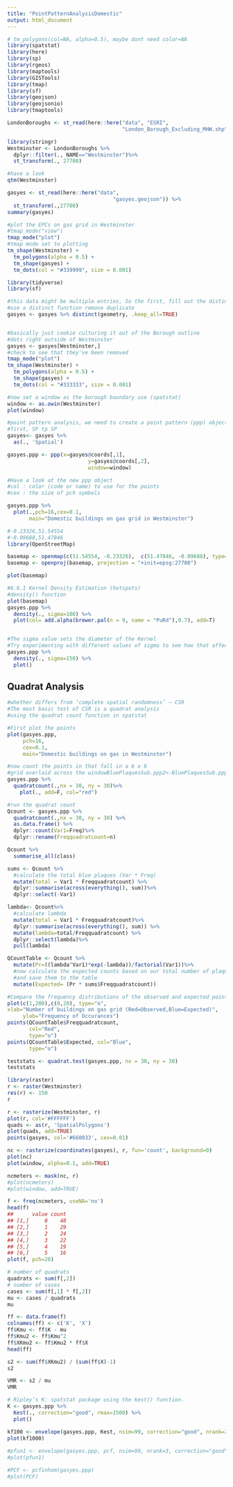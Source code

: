 ```yaml
---
title: "PointPatternAnalysisDomestic"
output: html_document
---
```


```r
# tm_polygons(col=NA, alpha=0.5), maybe dont need color=NA
library(spatstat)
library(here)
library(sp)
library(rgeos)
library(maptools)
library(GISTools)
library(tmap)
library(sf)
library(geojson)
library(geojsonio)
library(tmaptools)
```

```r
LondonBoroughs <- st_read(here::here("data", "ESRI",
                                     "London_Borough_Excluding_MHW.shp"))

library(stringr)
Westminster <- LondonBoroughs %>%
  dplyr::filter(., NAME=="Westminster")%>%
  st_transform(., 27700)

#have a look
qtm(Westminster)

gasyes <- st_read(here::here("data",
                                  "gasyes.geojson")) %>%
  st_transform(.,27700)
summary(gasyes)

#plot the EPCs on gas grid in Westminster
#tmap_mode("view")
tmap_mode("plot")
#tmap mode set to plotting
tm_shape(Westminster) +
  tm_polygons(alpha = 0.5) +
  tm_shape(gasyes) +
  tm_dots(col = "#339999", size = 0.001)

```

```r

library(tidyverse)
library(sf)

#this data might be multiple entries, So the first, fill out the distinct
#use a distinct function remove duplicate
gasyes <- gasyes %>% distinct(geometry, .keep_all=TRUE)


#basically just cookie culturing it out of the Borough outline
#dots right outside of Westminster
gasyes <- gasyes[Westminster,]
#check to see that they've been removed
tmap_mode("plot")
tm_shape(Westminster) +
  tm_polygons(alpha = 0.5) +
  tm_shape(gasyes) +
  tm_dots(col = "#333333", size = 0.001)
```



```r

#now set a window as the borough boundary use (spatstat)
window <- as.owin(Westminster)
plot(window)

#point pattern analysis, we need to create a point pattern (ppp) object
#first, SF tp SP
gasyes<- gasyes %>%
  as(., 'Spatial')

gasyes.ppp <- ppp(x=gasyes@coords[,1],
                          y=gasyes@coords[,2],
                          window=window)

#Have a look at the new ppp object
#col : color (code or name) to use for the points
#cex : the size of pch symbols

gasyes.ppp %>%
  plot(.,pch=16,cex=0.1, 
       main="Domestic buildings on gas grid in Westminster")
```
```r
#-0.23326,51.54554
#-0.09688,51.47846
library(OpenStreetMap)

basemap <- openmap(c(51.54554, -0.23326),  c(51.47846, -0.09688), type="osm", mergeTiles = TRUE)
basemap <- openproj(basemap, projection = "+init=epsg:27700")

plot(basemap)

```


```r
#6.6.1 Kernel Density Estimation (hotspots)
#density() function
plot(basemap)
gasyes.ppp %>%
  density(., sigma=100) %>%
  plot(col= add.alpha(brewer.pal(n = 9, name = "PuRd"),0.7), add=T) 


#The sigma value sets the diameter of the Kernel
#Try experimenting with different values of sigma to see how that affects the density estimate
gasyes.ppp %>%
  density(., sigma=150) %>%
  plot()
```

## Quadrat Analysis

```r
#whether differs from ‘complete spatial randomness’ — CSR
#The most basic test of CSR is a quadrat analysis
#using the quadrat count function in spatstat

#First plot the points
plot(gasyes.ppp,
     pch=16,
     cex=0.1, 
     main="Domestic buildings on gas in Westminster")

#now count the points in that fall in a 6 x 6
#grid overlaid across the windowBluePlaquesSub.ppp2<-BluePlaquesSub.ppp %>%
gasyes.ppp %>%
  quadratcount(.,nx = 30, ny = 30)%>%
    plot(., add=F, col="red")
```
```r


#run the quadrat count
Qcount <- gasyes.ppp %>%
  quadratcount(.,nx = 30, ny = 30) %>%
  as.data.frame() %>%
  dplyr::count(Var1=Freq)%>%
  dplyr::rename(Freqquadratcount=n)

Qcount %>% 
  summarise_all(class)

sums <- Qcount %>%
  #calculate the total blue plaques (Var * Freq)
  mutate(total = Var1 * Freqquadratcount) %>%
  dplyr::summarise(across(everything(), sum))%>%
  dplyr::select(-Var1) 

lambda<- Qcount%>%
  #calculate lambda
  mutate(total = Var1 * Freqquadratcount)%>%
  dplyr::summarise(across(everything(), sum)) %>%
  mutate(lambda=total/Freqquadratcount) %>%
  dplyr::select(lambda)%>%
  pull(lambda)

QCountTable <- Qcount %>%
  mutate(Pr=((lambda^Var1)*exp(-lambda))/factorial(Var1))%>%
  #now calculate the expected counts based on our total number of plaques
  #and save them to the table
  mutate(Expected= (Pr * sums$Freqquadratcount))

#Compare the frequency distributions of the observed and expected point patterns
plot(c(1,200),c(0,20), type="n",
xlab="Number of buildings on gas grid (Red=Observed,Blue=Expected)", 
     ylab="Frequency of Occurances")
points(QCountTable$Freqquadratcount, 
       col="Red", 
       type="o")
points(QCountTable$Expected, col="Blue", 
       type="o")

```
```r

teststats <- quadrat.test(gasyes.ppp, nx = 30, ny = 30)
teststats

```


```r

library(raster)
r <- raster(Westminster)
res(r) <- 150
r

r <- rasterize(Westminster, r)
plot(r, col='#FFFFFF')
quads <- as(r, 'SpatialPolygons')
plot(quads, add=TRUE)
points(gasyes, col='#660033', cex=0.01)

```
```r

nc <- rasterize(coordinates(gasyes), r, fun='count', background=0)
plot(nc)
plot(window, alpha=0.1, add=TRUE)

```


```r
ncmeters <- mask(nc, r)
#plot(ncmeters)
#plot(window, add=TRUE)

f <- freq(ncmeters, useNA='no')
head(f)
##      value count
## [1,]     0    48
## [2,]     1    29
## [3,]     2    24
## [4,]     3    22
## [5,]     4    19
## [6,]     5    16
plot(f, pch=20)

```

```r

# number of quadrats
quadrats <- sum(f[,2])
# number of cases
cases <- sum(f[,1] * f[,2])
mu <- cases / quadrats
mu

ff <- data.frame(f)
colnames(ff) <- c('K', 'X')
ff$Kmu <- ff$K - mu
ff$Kmu2 <- ff$Kmu^2
ff$XKmu2 <- ff$Kmu2 * ff$X
head(ff)

s2 <- sum(ff$XKmu2) / (sum(ff$X)-1)
s2

VMR <- s2 / mu
VMR
```




```r
# Ripley’s K: spatstat package using the kest() function.
K <- gasyes.ppp %>%
  Kest(., correction="good", rmax=1500) %>%
  plot()

kf100 <- envelope(gasyes.ppp, Kest, nsim=99, correction="good", nrank=2, rmax=1500)
plot(kf1000)
                      
#pfun1 <- envelope(gasyes.ppp, pcf, nsim=99, nrank=3, correction="good")
#plot(pfun1)

#PCF <- pcfinhom(gasyes.ppp) 
#plot(PCF)

```

